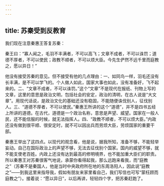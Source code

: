 ```yaml
---
---
---
```

title: 苏秦受到反教育
---




我们现在注意秦惠王答复苏秦：

秦王曰：“寡人闻之，毛羽不丰满者，不可以高飞；文章不成者，不可以诛罚；道德不厚者，不可以使民；政教不顺者，不可以烦大臣。今先生俨然不远千里而庭教之，愿以异日！”

他没有接受苏秦的意见。但不接受有他的几点理由：一、如同鸟一样，羽毛还没有长丰满，是不可以学飞的。个人做人如此，国家大事也如此，没有准备好，飞不起来的。二、“文章不成者，不可以诛罚。”这个“文章”不是现代在报纸、刊物上写的文章，这里的意思是政治文明，包括社会的安定，政治的清明，在古人说是“大文章”。用现代话说，是政治文化的基础还没有稳固，不能随便诛伐别人，征伐别人。三、“道德不厚者，不可以使民。”秦惠王所讲的这个“道德”，并不是四书五经上所讲的道德。在古代，道德是一个政治名称，意思是声望、威望。国家在一般人民，还不能信服的时候，就无法指挥人。四、“政教不顺者，不可以烦大臣。”内政还没有做到很平顺、很安定时，就不可以因出兵而劳烦大臣，劳烦国家的重要干部。

秦惠王举出了这四点。以现代的观念看，他是说，据我所知，准备不够，不能轻举妄动。自己在国际政治上的声望不够，无法去征伐别个国家。国内的威望不够，就不能支使老百姓。内政上还没有达到最高的修明境界，也不能加重大臣们的职责。所以秦惠王对苏秦很客气地说，承蒙你看得起我，那么远跑来看我，而“庭教之”（苏秦不是秦国人，他是当时中央政府所在地的东周洛阳人，因此说“庭教之”——到我这里来指导我，假如有朋友来家里看自己，我们写信也可写“蒙枉顾而庭教之”）。接着说：“愿以异日”，以后再讲，轻轻四个字，把苏秦赶跑了。